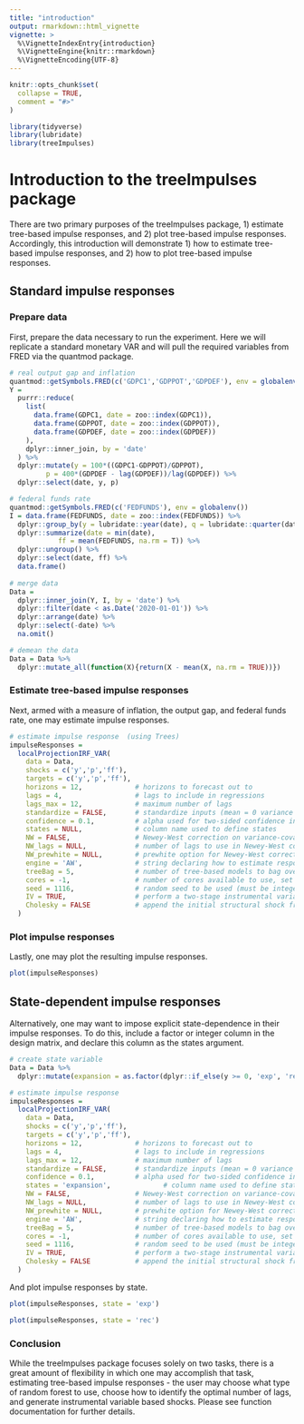 ```yaml
---
title: "introduction"
output: rmarkdown::html_vignette
vignette: >
  %\VignetteIndexEntry{introduction}
  %\VignetteEngine{knitr::rmarkdown}
  %\VignetteEncoding{UTF-8}
---
```


```r
knitr::opts_chunk$set(
  collapse = TRUE,
  comment = "#>"
)
```

```r
library(tidyverse)
library(lubridate)
library(treeImpulses)
```

# Introduction to the treeImpulses package

There are two primary purposes of the treeImpulses package, 1) estimate tree-based impulse responses, and 2) plot tree-based impulse responses. Accordingly, this introduction will demonstrate 1) how to estimate tree-based impulse responses, and 2) how to plot tree-based impulse responses. 

## Standard impulse responses
### Prepare data 

First, prepare the data necessary to run the experiment. Here we will replicate a standard monetary VAR and will pull the required variables from FRED via the quantmod package.

```r

# real output gap and inflation
quantmod::getSymbols.FRED(c('GDPC1','GDPPOT','GDPDEF'), env = globalenv())
Y = 
  purrr::reduce(
    list(
      data.frame(GDPC1, date = zoo::index(GDPC1)),
      data.frame(GDPPOT, date = zoo::index(GDPPOT)),
      data.frame(GDPDEF, date = zoo::index(GDPDEF))
    ),
    dplyr::inner_join, by = 'date'
  ) %>% 
  dplyr::mutate(y = 100*((GDPC1-GDPPOT)/GDPPOT),
         p = 400*(GDPDEF - lag(GDPDEF))/lag(GDPDEF)) %>%
  dplyr::select(date, y, p)

# federal funds rate
quantmod::getSymbols.FRED(c('FEDFUNDS'), env = globalenv())
I = data.frame(FEDFUNDS, date = zoo::index(FEDFUNDS)) %>%
  dplyr::group_by(y = lubridate::year(date), q = lubridate::quarter(date)) %>%
  dplyr::summarize(date = min(date),
            ff = mean(FEDFUNDS, na.rm = T)) %>%
  dplyr::ungroup() %>%
  dplyr::select(date, ff) %>%
  data.frame()
  
# merge data
Data = 
  dplyr::inner_join(Y, I, by = 'date') %>%
  dplyr::filter(date < as.Date('2020-01-01')) %>%
  dplyr::arrange(date) %>%
  dplyr::select(-date) %>%
  na.omit()

# demean the data
Data = Data %>% 
  dplyr::mutate_all(function(X){return(X - mean(X, na.rm = TRUE))})

```

### Estimate tree-based impulse responses

Next, armed with a measure of inflation, the output gap, and federal funds rate, one may estimate impulse responses.

```r

# estimate impulse response  (using Trees)
impulseResponses = 
  localProjectionIRF_VAR(
    data = Data,                 
    shocks = c('y','p','ff'),                
    targets = c('y','p','ff'),
    horizons = 12,             # horizons to forecast out to
    lags = 4,                  # lags to include in regressions 
    lags_max = 12,             # maximum number of lags
    standardize = FALSE,       # standardize inputs (mean = 0 variance = 1)
    confidence = 0.1,          # alpha used for two-sided confidence intervals 
    states = NULL,             # column name used to define states
    NW = FALSE,                # Newey-West correction on variance-covariance matrix
    NW_lags = NULL,            # number of lags to use in Newey-West correction
    NW_prewhite = NULL,        # prewhite option for Newey-West correction (see sandwich::NeweyWest function)
    engine = 'AW',             # string declaring how to estimate responses 
    treeBag = 5,               # number of tree-based models to bag over
    cores = -1,                # number of cores available to use, set -1 to indicate use all available resources
    seed = 1116,               # random seed to be used (must be integer)
    IV = TRUE,                 # perform a two-stage instrumental variable regression (currently only supported for trees)
    Cholesky = FALSE           # append the initial structural shock from a cholesky decomposition [primarily for replication purposes]
  )

```

### Plot impulse responses

Lastly, one may plot the resulting impulse responses. 

```r
plot(impulseResponses)
```


## State-dependent impulse responses

Alternatively, one may want to impose explicit state-dependence in their impulse responses. To do this, include a factor or integer column in the design matrix, and declare this column as the states argument. 

```r

# create state variable
Data = Data %>% 
  dplyr::mutate(expansion = as.factor(dplyr::if_else(y >= 0, 'exp', 'rec')))

# estimate impulse response  
impulseResponses = 
  localProjectionIRF_VAR(
    data = Data,                 
    shocks = c('y','p','ff'),                
    targets = c('y','p','ff'),
    horizons = 12,             # horizons to forecast out to
    lags = 4,                  # lags to include in regressions 
    lags_max = 12,             # maximum number of lags
    standardize = FALSE,       # standardize inputs (mean = 0 variance = 1)
    confidence = 0.1,          # alpha used for two-sided confidence intervals 
    states = 'expansion',             # column name used to define states
    NW = FALSE,                # Newey-West correction on variance-covariance matrix
    NW_lags = NULL,            # number of lags to use in Newey-West correction
    NW_prewhite = NULL,        # prewhite option for Newey-West correction (see sandwich::NeweyWest function)
    engine = 'AW',             # string declaring how to estimate responses 
    treeBag = 5,               # number of tree-based models to bag over
    cores = -1,                # number of cores available to use, set -1 to indicate use all available resources
    seed = 1116,               # random seed to be used (must be integer)
    IV = TRUE,                 # perform a two-stage instrumental variable regression (currently only supported for trees)
    Cholesky = FALSE           # append the initial structural shock from a cholesky decomposition [primarily for replication purposes]
  )

```

And plot impulse responses by state.

```r
plot(impulseResponses, state = 'exp')
```


```r
plot(impulseResponses, state = 'rec')
```


### Conclusion

While the treeImpulses package focuses solely on two tasks, there is a great amount of flexibility in which one may accomplish that task, estimating tree-based impulse responses - the user may choose what type of random forest to use, choose how to identify the optimal number of lags, and generate instrumental variable based shocks. Please see function documentation for further details. 
